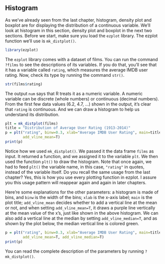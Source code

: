 ## Histogram

As we've already seen from the last chapter, histogram, density plot and boxplot are for displaying the distribution of a continuous variable. We'll look at histogram in this section, density plot and boxplot in the next two sections. Before we start, make sure you load the `ezplot` library. The ezplot function we'll use is `mk_distplot()`.
```r
library(ezplot)
```

The `ezplot` library comes with a dataset of films. You can run the command `?films` to see the descriptions of its variables. If you do that, you'll see that it has a variable called `rating`, which measures the average IMDB user rating. Now, check its type by running the command `str()`.
```r
str(films$rating)
```

The output `num` says that R treats it as a numeric variable. A numeric variable can be discrete (whole numbers) or continuous (decimal numbers). From the first few data values (6.2, 4.7, ...) shown in the output, it's clear that `rating` is continuous. And we can draw a histogram to help us understand its distribution.
```r
plt = mk_distplot(films)
title = "Distribution of Average User Rating (1913-2014)"
p = plt("rating", binw=0.3, xlab="Average IMDB User Rating", main=title,
        add_vline_mean=T) 
print(p)
```

Notice how we used `mk_distplot()`. We passed it the data frame `films` as input. It returned a function, and we assigned it to the variable `plt`. We then used the function `plt()` to draw the histogram. Note that once again, we had to feed `plt()` the variable name, in this case, `"rating"` in quotes, instead of the variable itself. Do you recall the same usage from the last chapter? Yes, this is how you use every plotting function in ezplot. I assure you this usage pattern will reappear again and again in later chapters. 

Here're some explanations for the other parameters: a histogram is made of bins, and `binw` is the width of the bins; `xlab` is the x-axis label; `main` is the plot title; `add_vline_mean` decides whether to add a vertical line at the mean or not, and when setting `add_vline_mean=T`, it draws a purple line vertically at the mean value of the x's, just like shown in the above histogram. We can also add a vertical line at the median by setting `add_vline_median=T`, and as shown by the plot below, the median vertical line is colored green.
```r
p = plt("rating", binw=0.3, xlab="Average IMDB User Rating", main=title,
        add_vline_mean=T, add_vline_median=T) 
print(p)
```

You can read the complete description of the parameters by running `?mk_distplot()`.
